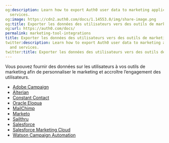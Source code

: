 ```yaml
---
og:description: Learn how to export Auth0 user data to marketing applications and
  services.
og:image: https://cdn2.auth0.com/docs/1.14553.0/img/share-image.png
og:title: Exporter les données des utilisateurs vers des outils de marketing
og:url: https://auth0.com/docs/
permalink: marketing-tool-integrations
title: Exporter les données des utilisateurs vers des outils de marketing
twitter:description: Learn how to export Auth0 user data to marketing applications
  and services.
twitter:title: Exporter les données des utilisateurs vers des outils de marketing
---
```


Vous pouvez fournir des données sur les utilisateurs à vos outils de marketing afin de personnaliser le marketing
et accroître l’engagement des utilisateurs.

* [Adobe Campaign](/docs/customize/integrations/marketing-tool-integrations/adobe-campaign)
* [Alterian](/docs/customize/integrations/marketing-tool-integrations/alterian)
* [Constant Contact](/docs/customize/integrations/marketing-tool-integrations/constant-contact)
* [Oracle Eloqua](/docs/customize/integrations/marketing-tool-integrations/eloqua)
* [MailChimp](/docs/customize/integrations/marketing-tool-integrations/mailchimp)
* [Marketo](/docs/customize/integrations/marketing-tool-integrations/marketo)
* [Sailthru](/docs/customize/integrations/marketing-tool-integrations/sailthru)
* [Salesforce](/docs/customize/integrations/marketing-tool-integrations/export-user-data-salesforce)
* [Salesforce Marketing Cloud](/docs/customize/integrations/marketing-tool-integrations/salesforce-marketing-cloud)
* [Watson Campaign Automation](/docs/customize/integrations/marketing-tool-integrations/watson-campaign-automation)